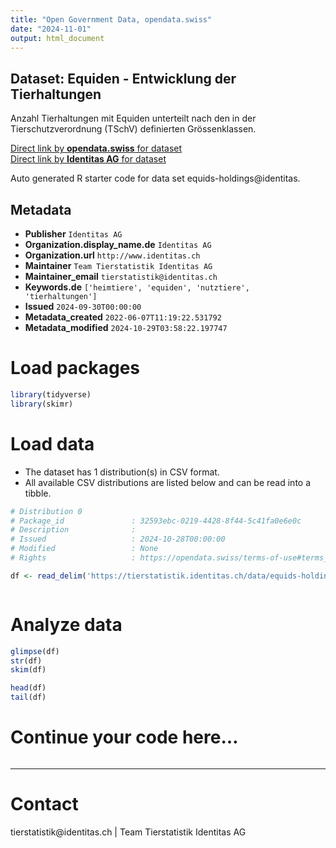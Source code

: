 ```yaml
---
title: "Open Government Data, opendata.swiss"
date: "2024-11-01"
output: html_document
---
```


## Dataset: Equiden - Entwicklung der Tierhaltungen

Anzahl Tierhaltungen mit Equiden unterteilt nach den in der Tierschutzverordnung (TSchV) definierten Grössenklassen. 

[Direct link by **opendata.swiss** for dataset](https://opendata.swiss/de/dataset/equiden-entwicklung-der-tierhaltungen)<br>
[Direct link by **Identitas AG** for dataset](https://tierstatistik.identitas.ch/)

Auto generated R starter code for data set equids-holdings@identitas.

## Metadata

- **Publisher** `Identitas AG`
- **Organization.display_name.de** `Identitas AG`
- **Organization.url** `http://www.identitas.ch`
- **Maintainer** `Team Tierstatistik Identitas AG`
- **Maintainer_email** `tierstatistik@identitas.ch`
- **Keywords.de** `['heimtiere', 'equiden', 'nutztiere', 'tierhaltungen']`
- **Issued** `2024-09-30T00:00:00`
- **Metadata_created** `2022-06-07T11:19:22.531792`
- **Metadata_modified** `2024-10-29T03:58:22.197747`


# Load packages

```r

library(tidyverse)
library(skimr)

```

# Load data

-   The dataset has 1 distribution(s) in CSV format.
-   All available CSV distributions are listed below and can be read into a tibble.

```r

# Distribution 0
# Package_id               : 32593ebc-0219-4428-8f44-5c41fa0e6e0c
# Description              : 
# Issued                   : 2024-10-28T00:00:00
# Modified                 : None
# Rights                   : https://opendata.swiss/terms-of-use#terms_by

df <- read_delim('https://tierstatistik.identitas.ch/data/equids-holdings.csv')



```

# Analyze data

```r

glimpse(df)
str(df)
skim(df)

head(df)
tail(df)

```

# Continue your code here...

```r

```

------------------------------------------------------------------------

# Contact

tierstatistik@identitas.ch | Team Tierstatistik Identitas AG
